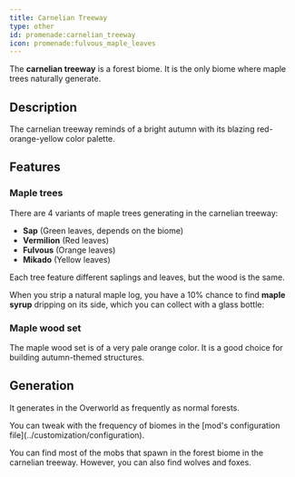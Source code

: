 ```yaml
---
title: Carnelian Treeway
type: other
id: promenade:carnelian_treeway
icon: promenade:fulvous_maple_leaves
---
```


The **carnelian treeway** is a forest biome. It is the only biome where maple trees naturally generate.

<Asset width={1024} location="promenade:biome/carnelian_treeway" title="Carnelian Treeway" />

## Description
The carnelian treeway reminds of a bright autumn with its blazing red-orange-yellow color palette.

## Features
### Maple trees
There are 4 variants of maple trees generating in the carnelian treeway:
- <Asset width={48} location="promenade:sap_maple_sapling" title="Sap Maple Sapling"/> <Asset width={48} location="promenade:sap_maple_leaves" title="Sap Maple Leaves"/> <Asset width={48} location="promenade:fallen_sap_maple_leaves" title="Fallen Sap Maple Leaves"/> **Sap** (Green leaves, depends on the biome)
- <Asset width={48} location="promenade:vermilion_maple_sapling" title="Vermilion Maple Sapling"/> <Asset width={48} location="promenade:vermilion_maple_leaves" title="Vermilion Maple Leaves"/> <Asset width={48} location="promenade:fallen_vermilion_maple_leaves" title="Fallen Vermilion Maple Leaves"/> **Vermilion** (Red leaves)
- <Asset width={48} location="promenade:fulvous_maple_sapling" title="Fulvous Maple Sapling"/> <Asset width={48} location="promenade:fulvous_maple_leaves" title="Fulvous Maple Leaves"/> <Asset width={48} location="promenade:fallen_fulvous_maple_leaves" title="Fallen Fulvous Maple Leaves"/> **Fulvous** (Orange leaves)
- <Asset width={48} location="promenade:mikado_maple_sapling" title="Mikado Maple Sapling"/> <Asset width={48} location="promenade:mikado_maple_leaves" title="Mikado Maple Leaves"/> <Asset width={48} location="promenade:fallen_mikado_maple_leaves" title="Fallen Mikado Maple Leaves"/> **Mikado** (Yellow leaves)

Each tree feature different saplings and leaves, but the wood is the same.

When you strip a natural maple log, you have a 10% chance to find **maple syrup** dripping on its side, which you can collect with a glass bottle: <Asset width={32} height={32} location="promenade:maple_syrup_bottle" title="Maple Syrup Bottle" />

### Maple wood set
<Asset width={64} height={64} location="promenade:maple_log" title="Maple Log"/>
<Asset width={64} height={64} location="promenade:stripped_maple_log" title="Stripped Maple Log"/>
<Asset width={64} height={64} location="promenade:maple_planks" title="Maple Planks"/>
<Asset width={64} height={64} location="promenade:maple_door" title="Maple Door"/>
<Asset width={64} height={64} location="promenade:maple_sign" title="Maple Sign"/>
<Asset width={64} height={64} location="promenade:maple_boat" title="Maple Boat"/>

The maple wood set is of a very pale orange color. It is a good choice for building autumn-themed structures.

## Generation
It generates in the Overworld as frequently as normal forests.

<Callout>
    You can tweak with the frequency of biomes in the [mod's configuration file](../customization/configuration).
</Callout>

You can find most of the mobs that spawn in the forest biome in the carnelian treeway.
However, you can also find wolves and foxes.